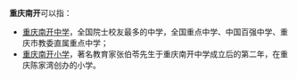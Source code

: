 '''重庆南开'''可以指：
* [[重庆南开中学|重庆南开中学]]，全国院士校友最多的中学，全国重点中学、中国百强中学、重庆市教委直属重点中学；
* [[重庆南开小学|重庆南开小学]]，著名教育家张伯苓先生于重庆南开中学成立后的第二年，在重庆陈家湾创办的小学。
{{disambig|Cat=四字建築物消歧義}}